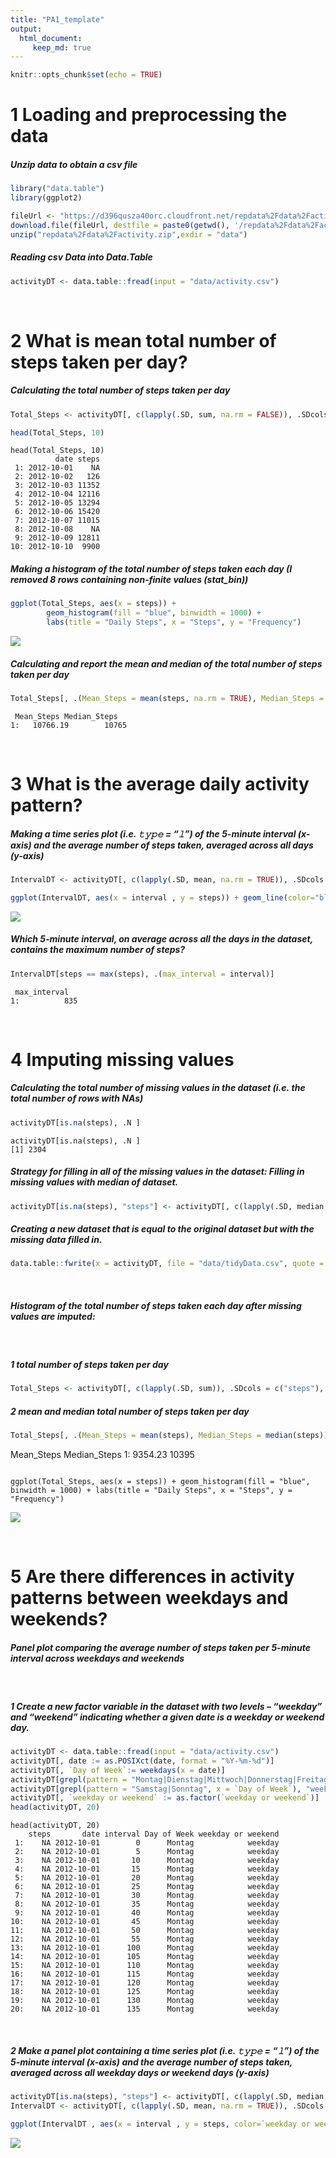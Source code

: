 ```yaml
---
title: "PA1_template"
output: 
  html_document:
     keep_md: true
---
```


```r
knitr::opts_chunk$set(echo = TRUE)
```


1 Loading and preprocessing the data
===============
##### Unzip data to obtain a csv file

```r
library("data.table")
library(ggplot2)

fileUrl <- "https://d396qusza40orc.cloudfront.net/repdata%2Fdata%2Factivity.zip"
download.file(fileUrl, destfile = paste0(getwd(), '/repdata%2Fdata%2Factivity.zip'), method = "curl")
unzip("repdata%2Fdata%2Factivity.zip",exdir = "data")
```

##### Reading csv Data into Data.Table

```r
activityDT <- data.table::fread(input = "data/activity.csv")
```

<br>

2 What is mean total number of steps taken per day?
===========
##### Calculating the total number of steps taken per day

```r
Total_Steps <- activityDT[, c(lapply(.SD, sum, na.rm = FALSE)), .SDcols = c("steps"), by = .(date)] 

head(Total_Steps, 10)
```

```
head(Total_Steps, 10)
          date steps
 1: 2012-10-01    NA
 2: 2012-10-02   126
 3: 2012-10-03 11352
 4: 2012-10-04 12116
 5: 2012-10-05 13294
 6: 2012-10-06 15420
 7: 2012-10-07 11015
 8: 2012-10-08    NA
 9: 2012-10-09 12811
10: 2012-10-10  9900
```

##### Making a histogram of the total number of steps taken each day (I removed 8 rows containing non-finite values (stat_bin))
```r
ggplot(Total_Steps, aes(x = steps)) +
        geom_histogram(fill = "blue", binwidth = 1000) +
        labs(title = "Daily Steps", x = "Steps", y = "Frequency")
```

<img src="figure/Rplot1.png" style="display: block; margin: auto;" />

##### Calculating and report the mean and median of the total number of steps taken per day
```r
Total_Steps[, .(Mean_Steps = mean(steps, na.rm = TRUE), Median_Steps = median(steps, na.rm = TRUE))]
```
```
 Mean_Steps Median_Steps
1:   10766.19        10765
```
<br>

3 What is the average daily activity pattern?
=================
##### Making a time series plot (i.e. 𝚝𝚢𝚙𝚎 = "𝚕") of the 5-minute interval (x-axis) and the average number of steps taken, averaged across all days (y-axis)

```r
IntervalDT <- activityDT[, c(lapply(.SD, mean, na.rm = TRUE)), .SDcols = c("steps"), by = .(interval)] 
```
```r
ggplot(IntervalDT, aes(x = interval , y = steps)) + geom_line(color="blue", size=1) + labs(title = "Avg. Daily Steps", x = "Interval", y = "Avg. Steps per day")
```

<img src="figure/Rplot2.png" style="display: block; margin: auto;" />

##### Which 5-minute interval, on average across all the days in the dataset, contains the maximum number of steps?
```r
IntervalDT[steps == max(steps), .(max_interval = interval)]
```

```
 max_interval
1:          835
```
<br>

4 Imputing missing values
===========
##### Calculating the total number of missing values in the dataset (i.e. the total number of rows with NAs)
```r
activityDT[is.na(steps), .N ]
```
```
activityDT[is.na(steps), .N ]
[1] 2304
```

##### Strategy for filling in all of the missing values in the dataset: Filling in missing values with median of dataset.
```r
activityDT[is.na(steps), "steps"] <- activityDT[, c(lapply(.SD, median, na.rm = TRUE)), .SDcols = c("steps")]
```
##### Creating a new dataset that is equal to the original dataset but with the missing data filled in.
```r
data.table::fwrite(x = activityDT, file = "data/tidyData.csv", quote = FALSE)
```
<br>

##### Histogram of the total number of steps taken each day after missing values are imputed:

<br>

##### 1 total number of steps taken per day
```r
Total_Steps <- activityDT[, c(lapply(.SD, sum)), .SDcols = c("steps"), by = .(date)] 
```
##### 2 mean and median total number of steps taken per day
```r
Total_Steps[, .(Mean_Steps = mean(steps), Median_Steps = median(steps))]

```
 Mean_Steps Median_Steps
1:    9354.23        10395
```

ggplot(Total_Steps, aes(x = steps)) + geom_histogram(fill = "blue", binwidth = 1000) + labs(title = "Daily Steps", x = "Steps", y = "Frequency")
```

<img src="figure/Rplot3.png" style="display: block; margin: auto;" />

<br>

5 Are there differences in activity patterns between weekdays and weekends?
============
##### Panel plot comparing the average number of steps taken per 5-minute interval across weekdays and weekends

<br>

##### 1 Create a new factor variable in the dataset with two levels – “weekday” and “weekend” indicating whether a given date is a weekday or weekend day.
```r
activityDT <- data.table::fread(input = "data/activity.csv")
activityDT[, date := as.POSIXct(date, format = "%Y-%m-%d")]
activityDT[, `Day of Week`:= weekdays(x = date)]
activityDT[grepl(pattern = "Montag|Dienstag|Mittwoch|Donnerstag|Freitag", x = `Day of Week`), "weekday or weekend"]<- "weekday"
activityDT[grepl(pattern = "Samstag|Sonntag", x = `Day of Week`), "weekday or weekend"] <- "weekend"
activityDT[, `weekday or weekend` := as.factor(`weekday or weekend`)]
head(activityDT, 20)
```
```
head(activityDT, 20)
    steps       date interval Day of Week weekday or weekend
 1:    NA 2012-10-01        0      Montag            weekday
 2:    NA 2012-10-01        5      Montag            weekday
 3:    NA 2012-10-01       10      Montag            weekday
 4:    NA 2012-10-01       15      Montag            weekday
 5:    NA 2012-10-01       20      Montag            weekday
 6:    NA 2012-10-01       25      Montag            weekday
 7:    NA 2012-10-01       30      Montag            weekday
 8:    NA 2012-10-01       35      Montag            weekday
 9:    NA 2012-10-01       40      Montag            weekday
10:    NA 2012-10-01       45      Montag            weekday
11:    NA 2012-10-01       50      Montag            weekday
12:    NA 2012-10-01       55      Montag            weekday
13:    NA 2012-10-01      100      Montag            weekday
14:    NA 2012-10-01      105      Montag            weekday
15:    NA 2012-10-01      110      Montag            weekday
16:    NA 2012-10-01      115      Montag            weekday
17:    NA 2012-10-01      120      Montag            weekday
18:    NA 2012-10-01      125      Montag            weekday
19:    NA 2012-10-01      130      Montag            weekday
20:    NA 2012-10-01      135      Montag            weekday
```
<br>

##### 2 Make a panel plot containing a time series plot (i.e. 𝚝𝚢𝚙𝚎 = "𝚕") of the 5-minute interval (x-axis) and the average number of steps taken, averaged across all weekday days or weekend days (y-axis)


```r
activityDT[is.na(steps), "steps"] <- activityDT[, c(lapply(.SD, median, na.rm = TRUE)), .SDcols = c("steps")]
IntervalDT <- activityDT[, c(lapply(.SD, mean, na.rm = TRUE)), .SDcols = c("steps"), by = .(interval, `weekday or weekend`)] 
```

```r
ggplot(IntervalDT , aes(x = interval , y = steps, color=`weekday or weekend`)) + geom_line() + labs(title = "Avg. Daily Steps by Weektype", x = "Interval", y = "No. of Steps") + facet_wrap(~`weekday or weekend` , ncol = 1, nrow=2)

```
<img src="figure/Rplot4.png" style="display: block; margin: auto;" />


